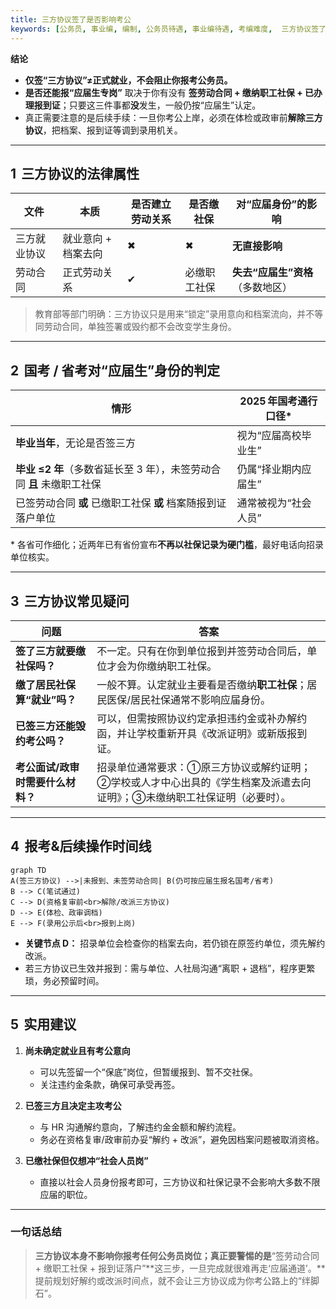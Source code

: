 ```yaml
---
title: 三方协议签了是否影响考公
keywords: [公务员, 事业编, 编制, 公务员待遇, 事业编待遇, 考编难度,  三方协议签了是否影响考公]
---
```




**结论**

* **仅签“三方协议”≠正式就业，不会阻止你报考公务员。**
* **是否还能报“应届生专岗”** 取决于你有没有 **签劳动合同 + 缴纳职工社保 + 已办理报到证**；只要这三件事都**没**发生，一般仍按“应届生”认定。
* 真正需要注意的是后续手续：一旦你考公上岸，必须在体检或政审前**解除三方协议**，把档案、报到证等调到录用机关。

---

## 1  三方协议的法律属性

| 文件     | 本质          | 是否建立劳动关系 | 是否缴社保  | 对“应届身份”的影响          |
| ------ | ----------- | -------- | ------ | ------------------- |
| 三方就业协议 | 就业意向 + 档案去向 | ✖        | ✖      | **无直接影响**           |
| 劳动合同   | 正式劳动关系      | ✔        | 必缴职工社保 | **失去“应届生”资格**（多数地区） |

> 教育部等部门明确：三方协议只是用来“锁定”录用意向和档案流向，并不等同劳动合同，单独签署或毁约都不会改变学生身份。

---

## 2  国考 / 省考对“应届生”身份的判定

| 情形                                          | 2025 年国考通行口径\* |
| ------------------------------------------- | -------------- |
| **毕业当年**，无论是否签三方                            | 视为“应届高校毕业生”    |
| **毕业 ≤2 年**（多数省延长至 3 年），未签劳动合同 **且** 未缴职工社保 | 仍属“择业期内应届生”    |
| 已签劳动合同 **或** 已缴职工社保 **或** 档案随报到证落户单位        | 通常被视为“社会人员”    |

\* 各省可作细化；近两年已有省份宣布**不再以社保记录为硬门槛**，最好电话向招录单位核实。

---

## 3  三方协议常见疑问

| 问题                  | 答案                                                             |
| ------------------- | -------------------------------------------------------------- |
| **签了三方就要缴社保吗？**     | 不一定。只有在你到单位报到并签劳动合同后，单位才会为你缴纳职工社保。                             |
| **缴了居民社保算“就业”吗？**   | 一般不算。认定就业主要看是否缴纳**职工社保**；居民医保/居民社保通常不影响应届身份。     |
| **已签三方还能毁约考公吗？**    | 可以，但需按照协议约定承担违约金或补办解约函，并让学校重新开具《改派证明》或新版报到证。                   |
| **考公面试/政审时需要什么材料？** | 招录单位通常要求：①原三方协议或解约证明；②学校或人才中心出具的《学生档案及派遣去向证明》；③未缴纳职工社保证明（必要时）。 |

---

## 4  报考&后续操作时间线

```mermaid
graph TD
A(签三方协议) -->|未报到、未签劳动合同| B(仍可按应届生报名国考/省考)
B --> C(笔试通过)
C --> D(资格复审前<br>解除/改派三方协议)
D --> E(体检、政审调档)
E --> F(录用公示后<br>报到上岗)
```

* **关键节点 D：** 招录单位会检查你的档案去向，若仍锁在原签约单位，须先解约改派。
* 若三方协议已生效并报到：需与单位、人社局沟通“离职 + 退档”，程序更繁琐，务必预留时间。

---

## 5  实用建议

1. **尚未确定就业且有考公意向**

   * 可以先签留一个“保底”岗位，但暂缓报到、暂不交社保。
   * 关注违约金条款，确保可承受再签。

2. **已签三方且决定主攻考公**

   * 与 HR 沟通解约意向，了解违约金金额和解约流程。
   * 务必在资格复审/政审前办妥“解约 + 改派”，避免因档案问题被取消资格。

3. **已缴社保但仅想冲“社会人员岗”**

   * 直接以社会人员身份报考即可，三方协议和社保记录不会影响大多数不限应届的职位。

---

### 一句话总结

> **三方协议本身不影响你报考任何公务员岗位；真正要警惕的是**“签劳动合同 + 缴职工社保 + 报到证落户”\*\*这三步，一旦完成就很难再走‘应届通道’。\*\*提前规划好解约或改派时间点，就不会让三方协议成为你考公路上的“绊脚石”。 

<FollowMe />